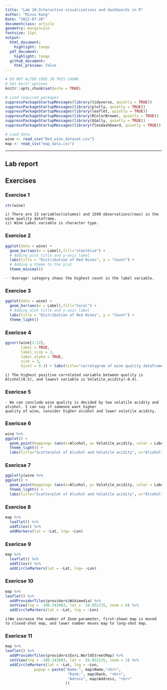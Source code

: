 ---
title: "Lab 10:Interactive visualisations and dashboards in R"
author: "Minsu Kang"
Date: "2022-07-20"
documentclass: article
geometry: margin=2in
fontsize: 11pt
output:
  html_document: 
    highlight: tango
  pdf_document:
    highlight: tango
  github_document:
    html_preview: false
---

```{r setup, include = FALSE}
# DO NOT ALTER CODE IN THIS CHUNK
# Set knitr options
knitr::opts_chunk$set(echo = TRUE)

# Load required packages
suppressPackageStartupMessages(library(tidyverse, quietly = TRUE))
suppressPackageStartupMessages(library(plotly, quietly = TRUE))
suppressPackageStartupMessages(library(leaflet, quietly = TRUE))
suppressPackageStartupMessages(library(RColorBrewer, quietly = TRUE))
suppressPackageStartupMessages(library(GGally, quietly = TRUE))
suppressPackageStartupMessages(library(flexdashboard, quietly = TRUE))

# Load data
wine <- read_csv("Red_wine_dataset.csv")
map <- read_csv("map_data.csv")
```

* * *

## Lab report

## Exercises

### Exercise 1
```{r}
str(wine)
```
    i) There are 13 variables(columns) and 1599 observations(rows) in the wine quality dataframe.
    ii) Wine Label variable is character type.



### Exercise 2
```{r}
ggplot(data = wine) +
  geom_bar(aes(x = Label),fill="steelblue") +
  # Adding plot title and y-axis label
  labs(title = "Distribution of Red Wines", y = "Count") +
  # Adding a theme to the plot
  theme_minimal()
```

    - 'Average' category shows the highest count in the label variable.

### Exercise 3
```{r}
ggplot(data = wine) +
  geom_bar(aes(x = Label),fill="Coral") +
  # Adding plot title and y-axis label
  labs(title = "Distribution of Red Wines", y = "Count") +
  theme_light()
```


   

### Exericse 4
```{r}
ggcorr(wine[1:12],
       label = TRUE, 
       label_size = 2, 
       label_alpha = TRUE,
       size = 3,
       hjust = 0.3) + labs(title="correlagram of wine quality dataframe")
```

    i) The highest positive correlated variable between quality is Alcohol(0.5), and lowest variable is Volatile_acidity(-0.4).


### Exericse 5

    - We can conclude wine quality is decided by two volatile acidity and alcohol. I can say if someone want higher
    quality of wine, consider higher alcohol and lower volatile acidity.


### Exericse 6
```{r}
wine %>% 
ggplot() +
  geom_point(mapping= (aes(x=Alcohol, y= Volatile_acidity, color = Label))) +
  theme_light() +
  labs(title="Scatterplot of Alcohol and Volatile acidity", x="Alcohol", y="Volatile acidity")
```


### Exericse 7
```{r}
ggplotly(wine %>% 
ggplot() +
  geom_point(mapping= (aes(x=Alcohol, y= Volatile_acidity, color = Label))) +
  theme_light() +
  labs(title="Scatterplot of Alcohol and Volatile acidity", x="Alcohol", y="Volatile acidity"))
```



### Exercise 8
```{r}
map %>%
  leaflet() %>%
  addTiles() %>%
  addMarkers(lat = ~Lat, lng= ~Lon)
```




### Exericse 9
```{r}
map %>%
  leaflet() %>%
  addTiles() %>%
  addCircleMarkers(lat = ~Lat, lng= ~Lon)
```




### Exericse 10
```{r}
map %>%
leaflet() %>%
  addProviderTiles(providers$Wikimedia) %>%
  setView(lng = -100.243683, lat =  34.052235, zoom = 6) %>%
  addCircleMarkers(lat = ~Lat, lng = ~Lon)
```
    i)We increase the number of Zoom parameter, first-shown map is moved to closed-shot map, and lower number moves map to long-shot map.


### Exericse 11
```{r}
map %>%
leaflet() %>%
  addProviderTiles(providers$Esri.WorldStreetMap) %>%
  setView(lng = -100.243683, lat =  34.052235, zoom = 3) %>%
  addCircleMarkers(lat = ~Lat, lng = ~Lon,
             popup = paste("Name:", map$Name,"<br>",
                            "Rank:", map$Rank, "<br>",
                            "Adress", map$Address, "<br>"
                           ))
```

